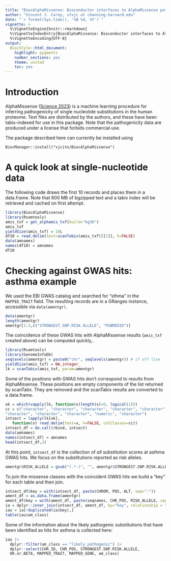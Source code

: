 ```yaml
---
title: "BiocAlphaMissense: Bioconductor interfaces to AlphaMissense pathogenicity findings"
author: "Vincent J. Carey, stvjc at channing.harvard.edu"
date: "`r format(Sys.time(), '%B %d, %Y')`"
vignette: >
  %\VignetteEngine{knitr::rmarkdown}
  %\VignetteIndexEntry{BiocAlphaMissense: Bioconductor interfaces to AlphaMissense pathogenicity findings}
  %\VignetteEncoding{UTF-8}
output:
  BiocStyle::html_document:
    highlight: pygments
    number_sections: yes
    theme: united
    toc: yes
---
```


# Introduction

AlphaMissense ([Science 2023](https://www.science.org/doi/epdf/10.1126/science.adg7492))
is a machine learning procedure for inferring pathogenicity of single nucleotide
substitutions in the human proteome.  Text files are distributed by
the authors, and these have been tabix-indexed for use in this
package.  Note that the pathogenicity data are produced under a
license that forbids commercial use.

The package described here can currently be installed using
```
BiocManager::install("vjcitn/BiocAlphaMissense")
```

# A quick look at single-nucleotide data

The following code draws the first 10 records and
places them in a data.frame.  Note that 600 MB of
bgzipped text and a tabix index will be retrieved
and cached on first attempt.

```r
library(BiocAlphaMissense)
library(Rsamtools)
amis_txf = get_alphamis_txf(build="hg38")
amis_txf
yieldSize(amis_txf) = 10L
df10 = read.delim(text=scanTabix(amis_txf)[[1]], h=FALSE)
data(amnames)
names(df10) = amnames
df10
```

# Checking against GWAS hits: asthma example

We used the EBI GWAS catalog and searched for "sthma"
in the `MAPPED_TRAIT` field.  The resulting
records are in a GRanges instance, accessible via `data(amentgr)`.

```r
data(amentgr)
length(amentgr)
amentgr[1:3,c("STRONGEST.SNP.RISK.ALLELE", "PUBMEDID")]
```

The coincidence of these GWAS hits with AlphaMissense
results (`amis_txf` created above) can be computed quickly,.

```r
library(Rsamtools)
library(GenomeInfoDb)
seqlevels(amentgr) = paste0("chr", seqlevels(amentgr)) # if off line
yieldSize(amis_txf) = NA_integer_
lk = scanTabix(amis_txf, param=amentgr)
```

Some of the positions with GWAS hits don't correspond to
results from AlphaMissense.  These positions are
empty components of the list returned by scanTabx.
They are removed and the scanTabix results are converted
to a data.frame.
```r
ok = which(vapply(lk, function(x)length(x)>0, logical(1)))
cc = c("character", "character", "character", "character", "character", 
"character", "character", "character", "numeric", "character")
intsect = lapply(lk[ok], 
   function(x) read.delim(text=x, h=FALSE, colClasses=cc))
intsect_df = do.call(rbind, intsect)
data(amnames)
names(intsect_df) = amnames
head(intsect_df,3)
```

At this point, `intsect_df` is the collection of _all_
substitution scores at asthma GWAS hits.
We focus on the substitutions reported as risk alleles.

```r
amentgr$RISK_ALLELE = gsub("(.*-)", "", amentgr$STRONGEST.SNP.RISK.ALLELE)
```

To join the missense classes with the coincident GWAS hits
we build a "key" for each table and then join.

```r
intsect_df$key = with(intsect_df, paste(CHROM, POS, ALT, sep=":"))
ament_df = as.data.frame(amentgr)
ament_df$key = with(ament_df, paste(seqnames, CHR_POS, RISK_ALLELE, sep=":"))
ia = dplyr::inner_join(intsect_df, ament_df, by="key", relationship = "many-to-many")
iau = ia[!duplicated(ia$key),]
table(iau$am_class)
```

Some of the information about the likely pathogenic substitutions
that have been identified as hits for asthma
is collected here:

```r
iau |> 
  dplyr::filter(am_class == "likely_pathogenic") |> 
  dplyr::select(CHR_ID, CHR_POS, STRONGEST.SNP.RISK.ALLELE, 
  OR.or.BETA, MAPPED_TRAIT, MAPPED_GENE, am_class)
```

